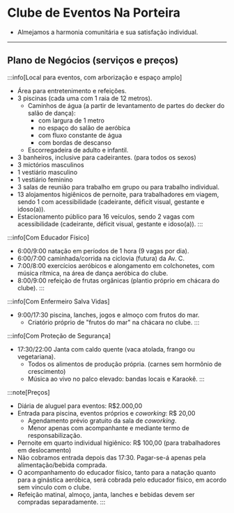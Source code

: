 # Clube de Eventos Na Porteira
- Almejamos a harmonia comunitária e sua satisfação individual.

---

## Plano de Negócios (serviços e preços)

:::info[Local para eventos, com arborização e espaço amplo]
- Área para entretenimento e refeições.
- 3 piscinas (cada uma com 1 raia de 12 metros).
    - Caminhos de água (a partir de levantamento de partes do decker do salão de dança):
        - com largura de 1 metro
        - no espaço do salão de aeróbica
        - com fluxo constante de água
        - com bordas de descanso
    - Escorregadeira de adulto e infantil.
- 3 banheiros, inclusive para cadeirantes. (para todos os sexos)
- 3 mictórios masculinos
- 1 vestiário masculino
- 1 vestiário feminino
- 3 salas de reunião para trabalho em grupo ou para trabalho individual.
- 13 alojamentos higiênicos de pernoite, para trabalhadores em viagem, sendo 1 com acessibilidade (cadeirante, déficit visual, gestante e idoso(a)).
- Estacionamento público para 16 veículos, sendo 2 vagas com acessibilidade  (cadeirante, déficit visual, gestante e idoso(a)).
:::  

:::info[Com Educador Físico]
- 6:00/9:00 natação em períodos de 1 hora (9 vagas por dia).
- 6:00/7:00 caminhada/corrida na ciclovia (futura) da Av. C.
- 7:00/8:00 exercícios aeróbicos e alongamento em colchonetes, com música rítmica, na área de dança aeróbica do clube.
- 8:00/9:00 refeição de frutas orgânicas (plantio próprio em chácara do clube).
:::  

:::info[Com Enfermeiro Salva Vidas]
- 9:00/17:30 piscina, lanches, jogos e almoço com frutos do mar.
    - Criatório próprio de "frutos do mar" na chácara no clube.
:::  

:::info[Com Proteção de Segurança]
- 17:30/22:00 Janta com caldo quente (vaca atolada, frango ou vegetariana).
    - Todos os alimentos de produção própria. (carnes sem hormônio de crescimento)
    - Música ao vivo no palco elevado: bandas locais e Karaokê.
:::  

:::note[Preços]
- Diária de aluguel para eventos: R$2.000,00
- Entrada para piscina, eventos próprios e *coworking*: R$ 20,00
    - Agendamento prévio gratuito da sala de *coworking*.
    - Menor apenas com acompanhante e mediante termo de responsabilização.
- Pernoite em quarto individual higiênico: R$ 100,00 (para trabalhadores em deslocamento)
- Não cobramos entrada depois das 17:30. Pagar-se-á apenas pela alimentação/bebida comprada.
- O acompanhamento do educador físico, tanto para a natação quanto para a ginástica aeróbica, será cobrada pelo educador físico, em acordo sem vínculo com o clube.
- Refeição matinal, almoço, janta, lanches e bebidas devem ser compradas separadamente. 
:::  
